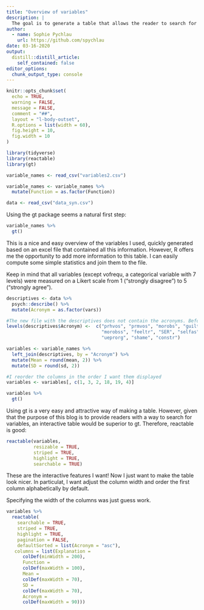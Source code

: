 ```yaml
---
title: "Overview of variables"
description: |
  The goal is to generate a table that allows the reader to search for variables by their acronym, get an explanation what a variable measures as well as mean and standard deviation. I want to produce a table with more information on each variable so that you can just easily look up a variable. Such a table would be for everyone interested in the data set.
author:
  - name: Sophie Pychlau
    url: https://github.com/spychlau
date: 03-16-2020
output:
  distill::distill_article:
    self_contained: false
editor_options: 
  chunk_output_type: console
---
```


```r
knitr::opts_chunk$set(
  echo = TRUE,
  warning = FALSE,
  message = FALSE,
  comment = "##",
  layout = "l-body-outset",
  R.options = list(width = 60),
  fig.height = 10,
  fig.width = 10
)

library(tidyverse)
library(reactable)
library(gt)

variable_names <- read_csv("variables2.csv") 

variable_names <- variable_names %>% 
  mutate(Function = as.factor(Function))

data <- read_csv("data_syn.csv") 

```

Using the gt package seems a natural first step:

```r

variable_names %>% 
  gt()

```

This is a nice and easy overview of the variables I used, quickly generated based on an excel file that contained all this information. However, R offers me the opportunity to add more information to this table. I can easily compute some simple statistics and join them to the file. 

<aside>
Keep in mind that all variables (except vofrequ, a categorical variable with 7 levels) were measured on a Likert scale from 1 ("strongly disagree") to 5 ("strongly agree").
</aside>

```r

descriptives <- data %>% 
  psych::describe() %>% 
  mutate(Acronym = as.factor(vars))

#The new file with the descriptives does not contain the acronyms. Before merging, I therefore need to add that column:
levels(descriptives$Acronym) <-  c("prhvos", "prmvos", "morobs", "guilt", "pride", "emorep", "vofrequ", "prhvoss", "obse", 
                                   "morobss", "feeltr", "SER", "selfas", "VoicSat", "frame", "comval", "authov", "corese", 
                                   "ueprorg", "shame", "constr")

variables <- variable_names %>% 
  left_join(descriptives, by = "Acronym") %>% 
  mutate(Mean = round(mean, 2)) %>% 
  mutate(SD = round(sd, 2))

#I reorder the columns in the order I want them displayed
variables <- variables[, c(1, 3, 2, 18, 19, 4)]

variables %>% 
  gt()

```

Using gt is a very easy and attractive way of making a table. However, given that the purpose of this blog is to provide readers with a way to search for variables, an interactive table would be superior to gt. Therefore, reactable is good:

```r

reactable(variables,
          resizable = TRUE,
          striped = TRUE,
          highlight = TRUE,
          searchable = TRUE)

```

These are the interactive features I want! Now I just want to make the table look nicer. In particulat, I want adjust the column width and order the first column alphabetically by default.

<aside>
Specifying the width of the columns was just guess work.
</aside>

```r

variables %>%
  reactable(
    searchable = TRUE,
    striped = TRUE,
    highlight = TRUE,
    pagination = FALSE,
    defaultSorted = list(Acronym = "asc"),
   columns = list(Explanation = 
      colDef(minWidth = 200),
      Function = 
      colDef(maxWidth = 100),
      Mean = 
      colDef(maxWidth = 70),
      SD = 
      colDef(maxWidth = 70),
      Acronym = 
      colDef(maxWidth = 90)))

```



